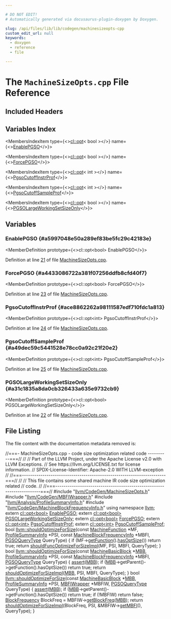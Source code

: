 ```yaml
---

# DO NOT EDIT!
# Automatically generated via docusaurus-plugin-doxygen by Doxygen.

slug: /api/files/lib/lib/codegen/machinesizeopts-cpp
custom_edit_url: null
keywords:
  - doxygen
  - reference
  - file

---
```





# The `MachineSizeOpts.cpp` File Reference

<DoxygenPage pluginConfig={pluginConfig}>



## Included Headers

<IncludesList>
<IncludesListItem
  filePath="llvm/CodeGen/MachineSizeOpts.h"
  permalink="/docs/api/files/include/include/llvm/include/llvm/codegen/machinesizeopts-h"
  isLocal="true" />
<IncludesListItem
  filePath="llvm/CodeGen/MBFIWrapper.h"
  permalink="/docs/api/files/include/include/llvm/include/llvm/codegen/mbfiwrapper-h"
  isLocal="true" />
<IncludesListItem
  filePath="llvm/Analysis/ProfileSummaryInfo.h"
  permalink="/docs/api/files/include/include/llvm/include/llvm/analysis/profilesummaryinfo-h"
  isLocal="true" />
<IncludesListItem
  filePath="llvm/CodeGen/MachineBlockFrequencyInfo.h"
  permalink="/docs/api/files/include/include/llvm/include/llvm/codegen/machineblockfrequencyinfo-h"
  isLocal="true" />
</IncludesList>

## Variables Index

<MembersIndex>

<MembersIndexItem
  type={<><a href="/docs/api/files/lib/lib/target/lib/target/arm/armloadstoreoptimizer-cpp/#ab3bfc7321acfbc3619170d5bed907cb3">cl::opt</a>&lt; bool &gt;</>}
  name={<><a href="#a5997048e50a289ef83be5fc29c42183e">EnablePGSO</a></>}>
</MembersIndexItem>

<MembersIndexItem
  type={<><a href="/docs/api/files/lib/lib/target/lib/target/arm/armloadstoreoptimizer-cpp/#ab3bfc7321acfbc3619170d5bed907cb3">cl::opt</a>&lt; bool &gt;</>}
  name={<><a href="#a4433086722a381f07256ddfb8cfd40f7">ForcePGSO</a></>}>
</MembersIndexItem>

<MembersIndexItem
  type={<><a href="/docs/api/files/lib/lib/target/lib/target/arm/armloadstoreoptimizer-cpp/#ab3bfc7321acfbc3619170d5bed907cb3">cl::opt</a>&lt; int &gt;</>}
  name={<><a href="#ace8862262a98111587edf710fdc1a813">PgsoCutoffInstrProf</a></>}>
</MembersIndexItem>

<MembersIndexItem
  type={<><a href="/docs/api/files/lib/lib/target/lib/target/arm/armloadstoreoptimizer-cpp/#ab3bfc7321acfbc3619170d5bed907cb3">cl::opt</a>&lt; int &gt;</>}
  name={<><a href="#a49dec59c5441528e78cc0a92c21f20e2">PgsoCutoffSampleProf</a></>}>
</MembersIndexItem>

<MembersIndexItem
  type={<><a href="/docs/api/files/lib/lib/target/lib/target/arm/armloadstoreoptimizer-cpp/#ab3bfc7321acfbc3619170d5bed907cb3">cl::opt</a>&lt; bool &gt;</>}
  name={<><a href="#a31c1835a8da0cb326433a635e9732cb9">PGSOLargeWorkingSetSizeOnly</a></>}>
</MembersIndexItem>

</MembersIndex>


<SectionDefinition>

## Variables

### EnablePGSO {#a5997048e50a289ef83be5fc29c42183e}

<MemberDefinition
  prototype={<>cl::opt&lt;bool&gt; EnablePGSO</>}>

Definition at line <a href="#l00021">21</a> of file <a href="/docs/api/files/lib/lib/codegen/machinesizeopts-cpp">MachineSizeOpts.cpp</a>.
</MemberDefinition>

### ForcePGSO {#a4433086722a381f07256ddfb8cfd40f7}

<MemberDefinition
  prototype={<>cl::opt&lt;bool&gt; ForcePGSO</>}>

Definition at line <a href="#l00023">23</a> of file <a href="/docs/api/files/lib/lib/codegen/machinesizeopts-cpp">MachineSizeOpts.cpp</a>.
</MemberDefinition>

### PgsoCutoffInstrProf {#ace8862262a98111587edf710fdc1a813}

<MemberDefinition
  prototype={<>cl::opt&lt;int&gt; PgsoCutoffInstrProf</>}>

Definition at line <a href="#l00024">24</a> of file <a href="/docs/api/files/lib/lib/codegen/machinesizeopts-cpp">MachineSizeOpts.cpp</a>.
</MemberDefinition>

### PgsoCutoffSampleProf {#a49dec59c5441528e78cc0a92c21f20e2}

<MemberDefinition
  prototype={<>cl::opt&lt;int&gt; PgsoCutoffSampleProf</>}>

Definition at line <a href="#l00025">25</a> of file <a href="/docs/api/files/lib/lib/codegen/machinesizeopts-cpp">MachineSizeOpts.cpp</a>.
</MemberDefinition>

### PGSOLargeWorkingSetSizeOnly {#a31c1835a8da0cb326433a635e9732cb9}

<MemberDefinition
  prototype={<>cl::opt&lt;bool&gt; PGSOLargeWorkingSetSizeOnly</>}>

Definition at line <a href="#l00022">22</a> of file <a href="/docs/api/files/lib/lib/codegen/machinesizeopts-cpp">MachineSizeOpts.cpp</a>.
</MemberDefinition>

</SectionDefinition>

## File Listing

The file content with the documentation metadata removed is:

<ProgramListing>

<Link id="l00001" /><CodeLine lineNumber="1"><span class="doxyHighlightComment">//===- MachineSizeOpts.cpp - code size optimization related code ----------===//</span></CodeLine>
<Link id="l00002" /><CodeLine lineNumber="2"><span class="doxyHighlightComment">//</span></CodeLine>
<Link id="l00003" /><CodeLine lineNumber="3"><span class="doxyHighlightComment">// Part of the LLVM Project, under the Apache License v2.0 with LLVM Exceptions.</span></CodeLine>
<Link id="l00004" /><CodeLine lineNumber="4"><span class="doxyHighlightComment">// See https://llvm.org/LICENSE.txt for license information.</span></CodeLine>
<Link id="l00005" /><CodeLine lineNumber="5"><span class="doxyHighlightComment">// SPDX-License-Identifier: Apache-2.0 WITH LLVM-exception</span></CodeLine>
<Link id="l00006" /><CodeLine lineNumber="6"><span class="doxyHighlightComment">//</span></CodeLine>
<Link id="l00007" /><CodeLine lineNumber="7"><span class="doxyHighlightComment">//===----------------------------------------------------------------------===//</span></CodeLine>
<Link id="l00008" /><CodeLine lineNumber="8"><span class="doxyHighlightComment">//</span></CodeLine>
<Link id="l00009" /><CodeLine lineNumber="9"><span class="doxyHighlightComment">// This file contains some shared machine IR code size optimization related</span></CodeLine>
<Link id="l00010" /><CodeLine lineNumber="10"><span class="doxyHighlightComment">// code.</span></CodeLine>
<Link id="l00011" /><CodeLine lineNumber="11"><span class="doxyHighlightComment">//</span></CodeLine>
<Link id="l00012" /><CodeLine lineNumber="12"><span class="doxyHighlightComment">//===----------------------------------------------------------------------===//</span></CodeLine>
<Link id="l00013" /><CodeLine lineNumber="13"></CodeLine>
<Link id="l00014" /><CodeLine lineNumber="14"><span class="doxyHighlightPreprocessor">#include &quot;<a href="/docs/api/files/include/include/llvm/include/llvm/codegen/machinesizeopts-h">llvm/CodeGen/MachineSizeOpts.h</a>&quot;</span></CodeLine>
<Link id="l00015" /><CodeLine lineNumber="15"><span class="doxyHighlightPreprocessor">#include &quot;<a href="/docs/api/files/include/include/llvm/include/llvm/codegen/mbfiwrapper-h">llvm/CodeGen/MBFIWrapper.h</a>&quot;</span></CodeLine>
<Link id="l00016" /><CodeLine lineNumber="16"><span class="doxyHighlightPreprocessor">#include &quot;<a href="/docs/api/files/include/include/llvm/include/llvm/analysis/profilesummaryinfo-h">llvm/Analysis/ProfileSummaryInfo.h</a>&quot;</span></CodeLine>
<Link id="l00017" /><CodeLine lineNumber="17"><span class="doxyHighlightPreprocessor">#include &quot;<a href="/docs/api/files/include/include/llvm/include/llvm/codegen/machineblockfrequencyinfo-h">llvm/CodeGen/MachineBlockFrequencyInfo.h</a>&quot;</span></CodeLine>
<Link id="l00018" /><CodeLine lineNumber="18"></CodeLine>
<Link id="l00019" /><CodeLine lineNumber="19"><span class="doxyHighlightKeyword">using namespace </span><span class="doxyHighlight"><a href="/docs/api/namespaces/llvm">llvm</a>;</span></CodeLine>
<Link id="l00020" /><CodeLine lineNumber="20"></CodeLine>
<Link id="l00021" /><CodeLine lineNumber="21"><span class="doxyHighlightKeyword">extern</span><span class="doxyHighlight"> <a href="/docs/api/classes/llvm/cl/opt">cl::opt&lt;bool&gt;</a> <a href="/docs/api/namespaces/llvm/#a639148e84c3c6adfd9ddde7d37407c56">EnablePGSO</a>;</span></CodeLine>
<Link id="l00022" /><CodeLine lineNumber="22"><span class="doxyHighlightKeyword">extern</span><span class="doxyHighlight"> <a href="/docs/api/classes/llvm/cl/opt">cl::opt&lt;bool&gt;</a> <a href="/docs/api/namespaces/llvm/#aa2d7dce15cd1addee07e7d1d5d199f86">PGSOLargeWorkingSetSizeOnly</a>;</span></CodeLine>
<Link id="l00023" /><CodeLine lineNumber="23"><span class="doxyHighlightKeyword">extern</span><span class="doxyHighlight"> <a href="/docs/api/classes/llvm/cl/opt">cl::opt&lt;bool&gt;</a> <a href="/docs/api/namespaces/llvm/#a9f61fa15e742402d69a1ed808a1ff525">ForcePGSO</a>;</span></CodeLine>
<Link id="l00024" /><CodeLine lineNumber="24"><span class="doxyHighlightKeyword">extern</span><span class="doxyHighlight"> <a href="/docs/api/classes/llvm/cl/opt">cl::opt&lt;int&gt;</a> <a href="/docs/api/namespaces/llvm/#a8578236ecddd49c1db726e68ee36a269">PgsoCutoffInstrProf</a>;</span></CodeLine>
<Link id="l00025" /><CodeLine lineNumber="25"><span class="doxyHighlightKeyword">extern</span><span class="doxyHighlight"> <a href="/docs/api/classes/llvm/cl/opt">cl::opt&lt;int&gt;</a> <a href="/docs/api/namespaces/llvm/#a5a208301bbd557ac13b40e774d59e26d">PgsoCutoffSampleProf</a>;</span></CodeLine>
<Link id="l00026" /><CodeLine lineNumber="26"></CodeLine>
<Link id="l00027" /><CodeLine lineNumber="27" lineLink="/docs/api/namespaces/llvm/#a3af72f14ea20f2c762c751d2d49e5ea3"><span class="doxyHighlightKeywordType">bool</span><span class="doxyHighlight"> <a href="/docs/api/namespaces/llvm/#a3af72f14ea20f2c762c751d2d49e5ea3">llvm::shouldOptimizeForSize</a>(</span><span class="doxyHighlightKeyword">const</span><span class="doxyHighlight"> <a href="/docs/api/classes/llvm/machinefunction">MachineFunction</a> &#42;MF,</span></CodeLine>
<Link id="l00028" /><CodeLine lineNumber="28"><span class="doxyHighlight">                                 <a href="/docs/api/classes/llvm/profilesummaryinfo">ProfileSummaryInfo</a> &#42;PSI,</span></CodeLine>
<Link id="l00029" /><CodeLine lineNumber="29"><span class="doxyHighlight">                                 </span><span class="doxyHighlightKeyword">const</span><span class="doxyHighlight"> <a href="/docs/api/classes/llvm/machineblockfrequencyinfo">MachineBlockFrequencyInfo</a> &#42;MBFI,</span></CodeLine>
<Link id="l00030" /><CodeLine lineNumber="30"><span class="doxyHighlight">                                 <a href="/docs/api/namespaces/llvm/#aec7c967a5416fa6e154433965357a50e">PGSOQueryType</a> QueryType) &#123;</span></CodeLine>
<Link id="l00031" /><CodeLine lineNumber="31"><span class="doxyHighlight">  </span><span class="doxyHighlightKeywordFlow">if</span><span class="doxyHighlight"> (MF-&gt;<a href="/docs/api/classes/llvm/machinefunction/#a977ddce262de45c645be23d951066351">getFunction</a>().<a href="/docs/api/classes/llvm/function/#a1c455e007178a24dfb18ac0e200ea02c">hasOptSize</a>())</span></CodeLine>
<Link id="l00032" /><CodeLine lineNumber="32"><span class="doxyHighlight">    </span><span class="doxyHighlightKeywordFlow">return</span><span class="doxyHighlight"> </span><span class="doxyHighlightKeyword">true</span><span class="doxyHighlight">;</span></CodeLine>
<Link id="l00033" /><CodeLine lineNumber="33"><span class="doxyHighlight">  </span><span class="doxyHighlightKeywordFlow">return</span><span class="doxyHighlight"> <a href="/docs/api/namespaces/llvm/#a4d7a1de02f328989c5b11130903ef323">shouldFuncOptimizeForSizeImpl</a>(MF, PSI, MBFI, QueryType);</span></CodeLine>
<Link id="l00034" /><CodeLine lineNumber="34"><span class="doxyHighlight">&#125;</span></CodeLine>
<Link id="l00035" /><CodeLine lineNumber="35"></CodeLine>
<Link id="l00036" /><CodeLine lineNumber="36" lineLink="/docs/api/namespaces/llvm/#a660795abb0dcb86f7ecbf4e5eb1363d6"><span class="doxyHighlightKeywordType">bool</span><span class="doxyHighlight"> <a href="/docs/api/namespaces/llvm/#a3af72f14ea20f2c762c751d2d49e5ea3">llvm::shouldOptimizeForSize</a>(</span><span class="doxyHighlightKeyword">const</span><span class="doxyHighlight"> <a href="/docs/api/classes/llvm/machinebasicblock">MachineBasicBlock</a> &#42;<a href="/docs/api/files/lib/lib/target/lib/target/arm/armslshardening-cpp/#a5958512eae2979bd2eb383977996a600">MBB</a>,</span></CodeLine>
<Link id="l00037" /><CodeLine lineNumber="37"><span class="doxyHighlight">                                 <a href="/docs/api/classes/llvm/profilesummaryinfo">ProfileSummaryInfo</a> &#42;PSI,</span></CodeLine>
<Link id="l00038" /><CodeLine lineNumber="38"><span class="doxyHighlight">                                 </span><span class="doxyHighlightKeyword">const</span><span class="doxyHighlight"> <a href="/docs/api/classes/llvm/machineblockfrequencyinfo">MachineBlockFrequencyInfo</a> &#42;MBFI,</span></CodeLine>
<Link id="l00039" /><CodeLine lineNumber="39"><span class="doxyHighlight">                                 <a href="/docs/api/namespaces/llvm/#aec7c967a5416fa6e154433965357a50e">PGSOQueryType</a> QueryType) &#123;</span></CodeLine>
<Link id="l00040" /><CodeLine lineNumber="40"><span class="doxyHighlight">  <a href="/docs/api/files/lib/lib/target/lib/target/amdgpu/silowercontrolflow-cpp/#a4868c5d81c5ccc98c47aeab6244346a0">assert</a>(<a href="/docs/api/files/lib/lib/target/lib/target/arm/armslshardening-cpp/#a5958512eae2979bd2eb383977996a600">MBB</a>);</span></CodeLine>
<Link id="l00041" /><CodeLine lineNumber="41"><span class="doxyHighlight">  </span><span class="doxyHighlightKeywordFlow">if</span><span class="doxyHighlight"> (<a href="/docs/api/files/lib/lib/target/lib/target/arm/armslshardening-cpp/#a5958512eae2979bd2eb383977996a600">MBB</a>-&gt;getParent()-&gt;getFunction().hasOptSize())</span></CodeLine>
<Link id="l00042" /><CodeLine lineNumber="42"><span class="doxyHighlight">    </span><span class="doxyHighlightKeywordFlow">return</span><span class="doxyHighlight"> </span><span class="doxyHighlightKeyword">true</span><span class="doxyHighlight">;</span></CodeLine>
<Link id="l00043" /><CodeLine lineNumber="43"><span class="doxyHighlight">  </span><span class="doxyHighlightKeywordFlow">return</span><span class="doxyHighlight"> <a href="/docs/api/namespaces/llvm/#a9da4ed3292eb88e8986b5399f103e7af">shouldOptimizeForSizeImpl</a>(<a href="/docs/api/files/lib/lib/target/lib/target/arm/armslshardening-cpp/#a5958512eae2979bd2eb383977996a600">MBB</a>, PSI, MBFI, QueryType);</span></CodeLine>
<Link id="l00044" /><CodeLine lineNumber="44"><span class="doxyHighlight">&#125;</span></CodeLine>
<Link id="l00045" /><CodeLine lineNumber="45"></CodeLine>
<Link id="l00046" /><CodeLine lineNumber="46" lineLink="/docs/api/namespaces/llvm/#af8eeadbe37390eed89c88a975d287b05"><span class="doxyHighlightKeywordType">bool</span><span class="doxyHighlight"> <a href="/docs/api/namespaces/llvm/#a3af72f14ea20f2c762c751d2d49e5ea3">llvm::shouldOptimizeForSize</a>(</span><span class="doxyHighlightKeyword">const</span><span class="doxyHighlight"> <a href="/docs/api/classes/llvm/machinebasicblock">MachineBasicBlock</a> &#42;<a href="/docs/api/files/lib/lib/target/lib/target/arm/armslshardening-cpp/#a5958512eae2979bd2eb383977996a600">MBB</a>,</span></CodeLine>
<Link id="l00047" /><CodeLine lineNumber="47"><span class="doxyHighlight">                                 <a href="/docs/api/classes/llvm/profilesummaryinfo">ProfileSummaryInfo</a> &#42;PSI,</span></CodeLine>
<Link id="l00048" /><CodeLine lineNumber="48"><span class="doxyHighlight">                                 <a href="/docs/api/classes/llvm/mbfiwrapper">MBFIWrapper</a> &#42;MBFIW,</span></CodeLine>
<Link id="l00049" /><CodeLine lineNumber="49"><span class="doxyHighlight">                                 <a href="/docs/api/namespaces/llvm/#aec7c967a5416fa6e154433965357a50e">PGSOQueryType</a> QueryType) &#123;</span></CodeLine>
<Link id="l00050" /><CodeLine lineNumber="50"><span class="doxyHighlight">  <a href="/docs/api/files/lib/lib/target/lib/target/amdgpu/silowercontrolflow-cpp/#a4868c5d81c5ccc98c47aeab6244346a0">assert</a>(<a href="/docs/api/files/lib/lib/target/lib/target/arm/armslshardening-cpp/#a5958512eae2979bd2eb383977996a600">MBB</a>);</span></CodeLine>
<Link id="l00051" /><CodeLine lineNumber="51"><span class="doxyHighlight">  </span><span class="doxyHighlightKeywordFlow">if</span><span class="doxyHighlight"> (<a href="/docs/api/files/lib/lib/target/lib/target/arm/armslshardening-cpp/#a5958512eae2979bd2eb383977996a600">MBB</a>-&gt;getParent()-&gt;getFunction().hasOptSize())</span></CodeLine>
<Link id="l00052" /><CodeLine lineNumber="52"><span class="doxyHighlight">    </span><span class="doxyHighlightKeywordFlow">return</span><span class="doxyHighlight"> </span><span class="doxyHighlightKeyword">true</span><span class="doxyHighlight">;</span></CodeLine>
<Link id="l00053" /><CodeLine lineNumber="53"><span class="doxyHighlight">  </span><span class="doxyHighlightKeywordFlow">if</span><span class="doxyHighlight"> (!MBFIW)</span></CodeLine>
<Link id="l00054" /><CodeLine lineNumber="54"><span class="doxyHighlight">    </span><span class="doxyHighlightKeywordFlow">return</span><span class="doxyHighlight"> </span><span class="doxyHighlightKeyword">false</span><span class="doxyHighlight">;</span></CodeLine>
<Link id="l00055" /><CodeLine lineNumber="55"><span class="doxyHighlight">  <a href="/docs/api/classes/llvm/blockfrequency">BlockFrequency</a> BlockFreq = MBFIW-&gt;<a href="/docs/api/classes/llvm/mbfiwrapper/#a5e61926c4b74442711f2f69e59daf583">getBlockFreq</a>(<a href="/docs/api/files/lib/lib/target/lib/target/arm/armslshardening-cpp/#a5958512eae2979bd2eb383977996a600">MBB</a>);</span></CodeLine>
<Link id="l00056" /><CodeLine lineNumber="56"><span class="doxyHighlight">  </span><span class="doxyHighlightKeywordFlow">return</span><span class="doxyHighlight"> <a href="/docs/api/namespaces/llvm/#a9da4ed3292eb88e8986b5399f103e7af">shouldOptimizeForSizeImpl</a>(BlockFreq, PSI, &amp;MBFIW-&gt;<a href="/docs/api/classes/llvm/mbfiwrapper/#afc8a10ff1df27bad8713e0d2b020f3e3">getMBFI</a>(),</span></CodeLine>
<Link id="l00057" /><CodeLine lineNumber="57"><span class="doxyHighlight">                                   QueryType);</span></CodeLine>
<Link id="l00058" /><CodeLine lineNumber="58"><span class="doxyHighlight">&#125;</span></CodeLine>

</ProgramListing>


</DoxygenPage>
